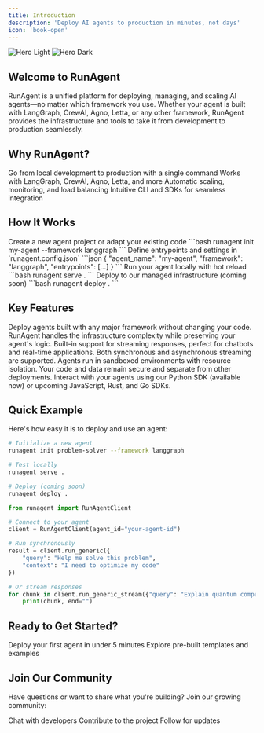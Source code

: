 ```yaml
---
title: Introduction
description: 'Deploy AI agents to production in minutes, not days'
icon: 'book-open'
---
```


<img
  className="block dark:hidden"
  src="/images/hero.png"
  alt="Hero Light"
/>
<img
  className="hidden dark:block"
  src="/images/hero.png"
  alt="Hero Dark"
/>

## Welcome to RunAgent

RunAgent is a unified platform for deploying, managing, and scaling AI agents—no matter which framework you use. Whether your agent is built with LangGraph, CrewAI, Agno, Letta, or any other framework, RunAgent provides the infrastructure and tools to take it from development to production seamlessly.

## Why RunAgent?

<CardGroup cols={2}>
  <Card
    title="Deploy in Minutes"
    icon="rocket"
    href="/quickstart"
  >
    Go from local development to production with a single command
  </Card>
  <Card
    title="Framework Agnostic"
    icon="layer-group"
    href="/frameworks/overview"
  >
    Works with LangGraph, CrewAI, Agno, Letta, and more
  </Card>
  <Card
    title="Built for Scale"
    icon="chart-line"
    href="/deployment/cloud-deployment"
  >
    Automatic scaling, monitoring, and load balancing
  </Card>
  <Card
    title="Developer First"
    icon="code"
    href="/sdk/overview"
  >
    Intuitive CLI and SDKs for seamless integration
  </Card>
</CardGroup>

## How It Works

<Steps>
  <Step title="Initialize Your Project">
    Create a new agent project or adapt your existing code
    ```bash
    runagent init my-agent --framework langgraph
    ```
  </Step>
  <Step title="Configure Your Agent">
    Define entrypoints and settings in `runagent.config.json`
    ```json
    {
      "agent_name": "my-agent",
      "framework": "langgraph",
      "entrypoints": [...]
    }
    ```
  </Step>
  <Step title="Test Locally">
    Run your agent locally with hot reload
    ```bash
    runagent serve .
    ```
  </Step>
  <Step title="Deploy to Production">
    Deploy to our managed infrastructure (coming soon)
    ```bash
    runagent deploy .
    ```
  </Step>
</Steps>

## Key Features

<AccordionGroup>
  <Accordion title="Universal Framework Support">
    Deploy agents built with any major framework without changing your code. RunAgent handles the infrastructure complexity while preserving your agent's logic.
  </Accordion>
  <Accordion title="Response Streaming">
    Built-in support for streaming responses, perfect for chatbots and real-time applications. Both synchronous and asynchronous streaming are supported.
  </Accordion>
  <Accordion title="Secure Execution">
    Agents run in sandboxed environments with resource isolation. Your code and data remain secure and separate from other deployments.
  </Accordion>
  <Accordion title="Multi-Language SDKs">
    Interact with your agents using our Python SDK (available now) or upcoming JavaScript, Rust, and Go SDKs.
  </Accordion>
</AccordionGroup>

## Quick Example

Here's how easy it is to deploy and use an agent:

<CodeGroup>

```bash CLI
# Initialize a new agent
runagent init problem-solver --framework langgraph

# Test locally
runagent serve .

# Deploy (coming soon)
runagent deploy .
```

```python Python SDK
from runagent import RunAgentClient

# Connect to your agent
client = RunAgentClient(agent_id="your-agent-id")

# Run synchronously
result = client.run_generic({
    "query": "Help me solve this problem",
    "context": "I need to optimize my code"
})

# Or stream responses
for chunk in client.run_generic_stream({"query": "Explain quantum computing"}):
    print(chunk, end="")
```

</CodeGroup>

## Ready to Get Started?

<CardGroup cols={2}>
  <Card
    title="Quick Start Guide"
    icon="play"
    href="/quickstart"
  >
    Deploy your first agent in under 5 minutes
  </Card>
  <Card
    title="Browse Examples"
    icon="code"
    href="/resources/examples"
  >
    Explore pre-built templates and examples
  </Card>
</CardGroup>

## Join Our Community

Have questions or want to share what you're building? Join our growing community:

<CardGroup cols={3}>
  <Card
    title="Discord"
    icon="discord"
    href="https://discord.gg/runagent"
  >
    Chat with developers
  </Card>
  <Card
    title="GitHub"
    icon="github"
    href="https://github.com/runagent-dev/runagent"
  >
    Contribute to the project
  </Card>
  <Card
    title="Twitter"
    icon="x-twitter"
    href="https://twitter.com/runagent_ai"
  >
    Follow for updates
  </Card>
</CardGroup>